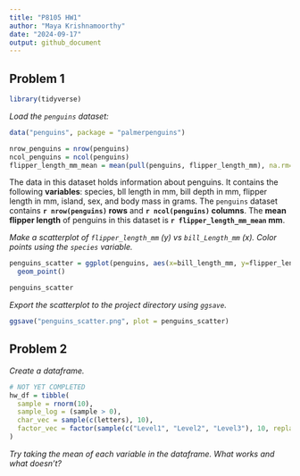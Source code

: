 ```yaml
---
title: "P8105 HW1"
author: "Maya Krishnamoorthy"
date: "2024-09-17"
output: github_document
---
```


## Problem 1

``` r
library(tidyverse)
```

*Load the `penguins` dataset:*

``` r
data("penguins", package = "palmerpenguins")
```

``` r
nrow_penguins = nrow(penguins)
ncol_penguins = ncol(penguins)
flipper_length_mm_mean = mean(pull(penguins, flipper_length_mm), na.rm=TRUE)

```

The data in this dataset holds information about penguins. It contains the following **variables**: species, bll length in mm, bill depth in mm, flipper length in mm, island, sex, and body mass in grams. The `penguins` dataset contains **`r nrow(penguins)` rows** and **`r ncol(penguins)` columns**. The **mean flipper length** of penguins in this dataset is **`r flipper_length_mm_mean` mm**.

*Make a scatterplot of `flipper_length_mm` (y) vs `bill_Length_mm` (x). Color points using the `species` variable.*

``` r
penguins_scatter = ggplot(penguins, aes(x=bill_length_mm, y=flipper_length_mm, color=species)) +
  geom_point()

penguins_scatter
```

*Export the scatterplot to the project directory using `ggsave`.*

``` r
ggsave("penguins_scatter.png", plot = penguins_scatter)
```

## Problem 2
*Create a dataframe.*

```r
# NOT YET COMPLETED
hw_df = tibble(
  sample = rnorm(10),
  sample_log = (sample > 0),
  char_vec = sample(c(letters), 10),
  factor_vec = factor(sample(c("Level1", "Level2", "Level3"), 10, replace=TRUE))
)
```

*Try taking the mean of each variable in the dataframe. What works and what doesn’t?*

```r

```



